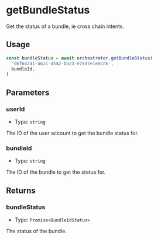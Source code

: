 # getBundleStatus

Get the status of a bundle, ie cross chain intents.

## Usage

```typescript copy
const bundleStatus = await orchestrator.getBundleStatus(
  'd6f64241-a62c-4542-bb23-e78d7e1e0cd6',
  bundleId,
)
```

## Parameters

### userId

- Type: `string`

The ID of the user account to get the bundle status for.

### bundleId

- Type: `string`

The ID of the bundle to get the status for.

## Returns

### bundleStatus

- Type: `Promise<BundleIdStatus>`

The status of the bundle.
